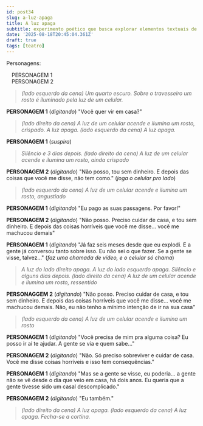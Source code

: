 ```yaml
---
id: post34
slug: a-luz-apaga
title: A luz apaga
subtitle: experimento poético que busca explorar elementos textuais de roteiro de teatro.
date: '2025-08-18T20:45:04.361Z'
draft: true
tags: [teatro]
---
```

Personagens: 

&emsp;PERSONAGEM 1  
&emsp;PERSONAGEM 2

>_(lado esquerdo da cena) Um quarto escuro. Sobre o travesseiro um rosto
é iluminado pela luz de um celular._

**PERSONAGEM 1** (_digitando_) "Você quer vir em casa?"  

>_(lado direito da cena) A luz de um celular acende e ilumina um rosto, crispado. 
A luz apaga. (lado esquerdo da cena) A luz apaga._

**PERSONAGEM 1** (_suspira_)

>_Silêncio e 3 dias depois. (lado direito da cena) A luz de um celular acende e 
ilumina um rosto, ainda crispado_  

**PERSONAGEM 2** (_digitando_) "Não posso, tou sem dinheiro. E depois
das coisas que você me disse, não tem como." (_joga o celular pro lado_)

> _(lado esquerdo da cena) A luz de um celular acende e ilumina um rosto, angustiado_

**PERSONAGEM 1** (_digitando_) "Eu pago as suas passagens. Por favor!"

**PERSONAGEM 2** (_digitando_) "Não posso. Preciso cuidar de casa, e tou sem dinheiro.
E depois das coisas horríveis que você me disse... você me machucou demais"

**PERSONAGEM 1** (_digitando_) "Já faz seis meses desde que eu explodi. E a gente já
conversou tanto sobre isso. Eu não sei o que fazer. 
Se a gente se visse, talvez..." (_faz uma chamada de vídeo, 
e o celular só chama_)

> _A luz do lado direito apaga. A luz do lado esquerdo apaga. 
Silêncio e alguns dias depois. (lado direito da cena) A luz de um celular acende e 
ilumina um rosto, ressentido_

**PERSONAGGEM 2** (_digitando_) "Não posso. Preciso cuidar de casa, e tou sem dinheiro.
E depois das coisas horríveis que você me disse... você me machucou demais. Não, eu não
tenho a mínimo intenção de ir na sua casa"

> _(lado esquerdo da cena) A luz de um celular acende e ilumina um rosto_

**PERSONAGEM 1** (_digitando_) "Você precisa de mim pra alguma coisa? Eu posso ir aí te
ajudar. A gente se via e quem sabe..."

**PERSONAGEM 2** (_digitando_) "Não. Só preciso sobreviver e cuidar de casa. Você
me disse coisas horríveis e isso tem consequências."

**PERSONAGEM 1** (_digitando_) "Mas se a gente se visse, eu poderia... a gente não se vê 
desde o dia que veio em casa, há dois anos. 
Eu queria que a gente tivesse sido um casal descomplicado."

**PERSONAGEM 2** (_digitando_) "Eu também."

> _(lado direito da cena) A luz apaga. (lado esquerdo da cena) A luz apaga. 
Fecha-se a cortina._